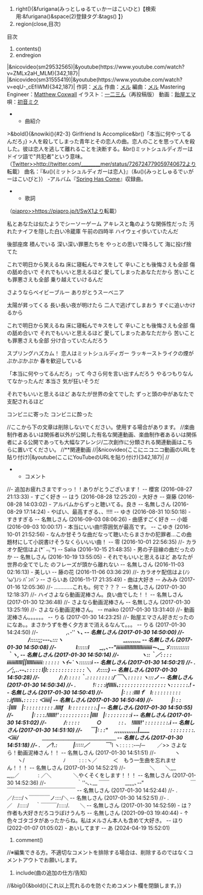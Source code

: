 #right(){&furigana(みっとしゅるてぃかーはこいひと)【検索用:&furigana()&space(2)登録タグ:&tags() 】}
#region(close,目次)
目次
#contents()
#endregion
|&nicovideo(sm29532565)|&youtube(https://www.youtube.com/watch?v=ZMLx2aH_MLM){342,187}|
|&nicovideo(sm31555419)|&youtube(https://www.youtube.com/watch?v=eqU-_cEfiWM){342,187}|
作詞：[[メル]]
作曲：[[メル]]
編曲：[[メル]]
Mastering Engineer：[[Matthew Coxwall]]
イラスト：[[一二三ん]]（再投稿版）
動画：[[飴屋エマ]]
唄：[[初音ミク]]

**曲紹介
>&bold(){&nowiki(){#2-3} Girlfriend Is Accomplice&br()「本当に何やってるんだろ」}
>人を殺してしまった青年とその恋人の曲。恋人のことを思って人を殺した。彼は恋人を逃して離れることを決断する。&br()ミットシュルディガーはドイツ語で"共犯者"という意味。（[[Twitter>>http://twitter.com/________mer/status/726724779059740672]]より転載）
曲名：『&u(){ミットシュルディガーは恋人}』（&u(){みっとしゅるでぃがーはこいびと}）
-アルバム『[[Spring Has Come]]』収録曲。

**歌詞
（[[piapro>>https://piapro.jp/t/SwX1]]より転載）

私とあなたは似たようでシーソーゲーム
アキレスと亀のような関係性だった
汚れたナイフを隠した白い冷蔵庫
午前の四時半 ハイウェイ歩いていたんだ

後部座席 積んでいる
深い深い罪悪たちを
やっとの思いで降ろして
海に投げ捨てた

これで明日から笑えるね
床に寝転んでキスをして
辛いことも後悔さえも全部
傷の舐め合いで
それでもいいと思えるほど
愛してしまったあなただから
苦いことも罪悪さえも全部
乗り越えていけるんだ

さようならベイビーブルー
ありがとうスーベニア

太陽が昇ってくる
長い長い夜が明けたら
二人で逃げてしまおう
すぐに追いかけるから

これで明日から笑えるね
床に寝転んでキスをして
辛いことも後悔さえも全部
傷の舐め合いで
それでもいいと思えるほど
愛してしまったあなただから
苦いことも罪悪さえも全部
分け合っていたんだろう

スプリングハズカム！
恋人はミットシュルディガー
ラッキーストライクの煙がぷかぷかぷか
春を歓迎している

「本当に何やってるんだろ」って
今さら何を言い出すんだろう
やるつもりなんてなかったんだ
本当さ
気が狂いそうだ

それでもいいと思えるほど
あなたが世界の全てでした
ずっと頭の中があなたで支配されるほど

コンビニに寄った
コンビニに酔った


//ここから下の文章は削除しないでください。使用する場合があります。
//楽曲制作者あるいは関係者以外が公開した有名な関連動画、楽曲制作者あるいは関係者による公開であっても大幅なアレンジ/二次創作に分類される関連動画はこちらに置いてください。
//**関連動画
//|&nicovideo(ここにニコニコ動画のURLを貼り付け)|&youtube(ここにYouTubeのURLを貼り付け){342,187}|
//
**コメント
//- 追加お疲れさまですっっ！！ありがとうございます！  -- 櫻宮  (2016-08-27 21:13:33)
- すごく好き  -- はう  (2016-08-28 12:25:20)
- 大好き  -- 齋藤  (2016-08-28 14:03:02)
- アルバムからずっと聴いてる。良き  -- 名無しさん  (2016-08-29 17:14:24)
- やばい、最高すぎる、、!!!!  -- ゆき  (2016-08-31 10:50:18)
- すきすぎる  -- 名無しさん  (2016-09-03 08:06:26)
- 曲感すごく好き  -- 小姫  (2016-09-03 10:00:17)
- 本当にいい曲‼雰囲気が最高です。  -- こゆき  (2016-10-01 21:52:56)
- なんか甘そうな曲だなって聴いたらまさかの犯罪者…この曲題材にして小説書けそうなくらいいい曲！  -- 零  (2016-10-01 22:56:35)
//- カラオケ配信はよ(*´﹃`*)  -- Salia  (2016-10-15 21:48:35)
- 男の子目線の曲だったのか  -- 名無しさん  (2016-10-19 13:55:05)
- それでもいいと思えるほど あなたが世界の全てでした のフレーズが頭から離れない  -- 名無しさん  (2016-11-03 02:16:13)
- 美しい  -- 藤の花  (2016-11-06 03:36:29)
//- カラオケ配信はよ(ﾉｼ 'ω')ﾉｼ ﾊﾞﾝﾊﾞﾝ  -- さらいあ  (2016-11-17 21:35:49)
- 曲は大好き  -- みみみ  (2017-01-16 12:05:36)
//- …………これも。何で？？？  -- 名無しさん  (2017-01-30 12:18:37)
//- ハイさよなら動画泥棒さん。良い曲でした！！  -- 名無しさん  (2017-01-30 12:36:48)
//- さよなら動画泥棒さん  -- 名無しさん  (2017-01-30 13:25:19)
//- さよなら動画泥棒さん。  -- maiko  (2017-01-30 13:31:40)
//- 動画泥棒さん。。。。。。  -- りる  (2017-01-30 14:23:25)
//- 飴屋エマさん好きだったのになあ。。まさかうずを巻く夕方まで消えるなんて。。。  -- りる  (2017-01-30 14:24:50)
//- 　　　　　,､‐'''''''''ヽ､ -- 名無しさん  (2017-01-30 14:50:00)
//- 　　　　/:::::;;-‐-､:::ヽ 　　　　　　　　　　　 _,,,,,,,_ -- 名無しさん  (2017-01-30 14:50:08)
//- 　　 　 l::::::l　　_,,､-‐"iiiiiilllllllllllliiiiiiiｰ-､__ゞ:::::::::::｀ヽ,  -- 名無しさん  (2017-01-30 14:50:14)
//- 　　　　ヽ::｀／: : : : iiiiiilllll||llllliiiiii: : : : : : ヽｲ~`ヽ:::::::i   -- 名無しさん  (2017-01-30 14:50:21)
//- .　　　　 ／;,..-‐､: : : : : l|l: : : : : : : : : : : : : ＼　ﾉ:::::}   -- 名無しさん  (2017-01-30 14:50:28)
//- 　　 　 /: /: : : : :｀.: : : : : : : : :/´￣＼ : : : : : ヽ:::ノ   -- 名無しさん  (2017-01-30 14:50:34)
//- .　　　 !: : : :iflllli､: : : : : : : : : : : : : : : :ヽ: : : : : :.!   -- 名無しさん  (2017-01-30 14:50:41)
//- 　　　 |: : : :llllｆ　l: : : : : : : : : : :.iflllli､: : : : : ＜iiii|   -- 名無しさん  (2017-01-30 14:50:49)
//- 　　　 |: : : :|llll　|: : : : : : : : : : .llllf　l: : : : : : : : :.|   -- 名無しさん  (2017-01-30 14:50:55)
//- 　　　 |: : : :.!lllll!' : : : : : : : : : : |llll　|: : : : : : : : :i  -- 名無しさん  (2017-01-30 14:51:02)
//- 　　　/: : : : :　　　 ○　　　 : : .　!lllll!' : : : : : : : :.i  -- 名無しさん  (2017-01-30 14:51:10)
//- 　  ￣|: : :" 　,,,,,,,,,,,,,|____　　　　: : : : : : : :.＜iii/　　　 　 ＿＿＿＿＿＿＿＿＿＿＿＿＿＿  -- 名無しさん  (2017-01-30 14:51:18)
//- .　 ／!.:　　　|:::::／　　　￣''''''''l ヽ: : : : :-─/─　　 ／>> さよなら！動画泥棒さん！！ -- 名無しさん  (2017-01-30 14:51:51)
//- 　　　 ヽ 　　ヽ/　　　　　　　 ﾉ　 　 : : :ヽ／　　　＜　もう一生曲を忘れません！！！   -- 名無しさん  (2017-01-30 14:52:21)
//- 　　　　 ＼　　＼,,_　　　 _,,,／ 　　　 : ／＼ 　 　 　 ＼やくそくをします！！！   -- 名無しさん  (2017-01-30 14:52:36)
//- 　　　　 　 ｀''‐､､__ ￣￣　　　__,,,､-‐"　　　　　　 　 　 ￣￣￣￣￣￣￣￣￣￣￣￣￣￣  -- 名無しさん  (2017-01-30 14:52:44)
//- .　　　　 ／/:::::/ヽ￣￣￣￣ノ::::/＼   -- 名無しさん  (2017-01-30 14:52:51)
//- .　　　／　/:::::/　 ｀￣￣￣/:::::/.　　＼  -- 名無しさん  (2017-01-30 14:52:59)
- は？作者も大好きだろコラぼけうんち  -- 名無しさん  (2021-09-03 19:40:44)
- ↑色々ゴタゴタがあったからね。私はメルさん本人も含めて大好き。  -- ほり  (2022-01-07 01:05:02)
- あいしてます  -- あ  (2024-04-19 15:52:01)
#comment()

//※編集できる方。不適切なコメントを排除する場合は、削除するのではなくコメントアウトでお願いします。
#include(曲の追加の仕方/告知)
//&big(){&bold(){これ以上荒れるのを防ぐためコメント欄を閉鎖します。}}